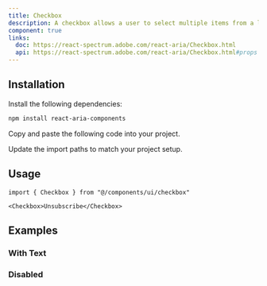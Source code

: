 ```yaml
---
title: Checkbox
description: A checkbox allows a user to select multiple items from a list of individual items, or to mark one individual item as selected.
component: true
links:
  doc: https://react-spectrum.adobe.com/react-aria/Checkbox.html
  api: https://react-spectrum.adobe.com/react-aria/Checkbox.html#props
---
```


<ComponentPreview name="checkbox-demo" />

## Installation

<Steps>

<Step>Install the following dependencies:</Step>

```bash
npm install react-aria-components
```

<Step>Copy and paste the following code into your project.</Step>

<ComponentSource name="checkbox" />

<Step>Update the import paths to match your project setup.</Step>

</Steps>

## Usage

```tsx
import { Checkbox } from "@/components/ui/checkbox"
```

```tsx
<Checkbox>Unsubscribe</Checkbox>
```

## Examples

### With Text

<ComponentPreview name="checkbox-with-text-demo" />

### Disabled

<ComponentPreview name="checkbox-disabled-demo" />

